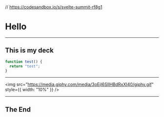 //  https://codesandbox.io/s/svelte-summit-rf8g1
# Hello

---

## This is my deck

```js
function test() {
  return "test";
}
```

---

<img
  src="https://media.giphy.com/media/3oEjI6SIIHBdRxXI40/giphy.gif"
  style={{ width: "10%" }}
/>

---

## The End
